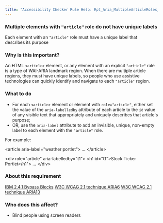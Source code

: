 ```yaml
---
title: "Accessibility Checker Rule Help: Rpt_Aria_MultipleArticleRoles_Implicit"
---
```


<div className="toolHelp">
<Row>
<Column colLg={16} colMd={8} colSm={4} className="toolHead">

### Multiple elements with `"article"` role do not have unique labels

<div id="locLevel"></div>

Each element with an `"article"` role must have a unique label that describes its purpose

</Column>
</Row>
<Row>
<Column colLg={11} colMd={5} colSm={4} className="toolMain">

### Why is this important?

An HTML `<article>` element, or any element with an explicit `"article"` role is a type of WAI-ARIA landmark region. When there are multiple article regions, they must have unique labels, so people who use assistive technologies can quickly identify and navigate to each `"article"` region.

<div id="locSnippet"></div>

### What to do

 * For each `<article>` element or element with `role="article"`, either set the value of the `aria-labelledby` attribute of each article to the `id` value of any visible text that appropriately and uniquely describes that article's purpose;
 * OR, use the `aria-label` attribute to add an invisible, unique, non-empty label to each element with the `"article"` role.

For example:

<CodeSnippet type="multi" light={true}>&lt;article aria-label="weather portlet"&gt;
    ...
&lt;/article&gt;
    
&lt;div role="article" aria-labelledby="t1"&gt;
    &lt;h1 id="t1"&gt;Stock Ticker Portlet&lt;/h1"&gt;
    ...
&lt;/div&gt;</CodeSnippet>

</Column>
<Column colLg={5} colMd={3} colSm={4} className="toolLeft">

### About this requirement

[IBM 2.4.1 Bypass Blocks](http://www.ibm.com/able/guidelines/ci162/bypass_blocks.html)
[W3C WCAG 2.1 technique ARIA6](https://www.w3.org/WAI/WCAG21/Techniques/aria/ARIA6)
[W3C WCAG 2.1 technique ARIA13](https://www.w3.org/WAI/WCAG21/Techniques/aria/ARIA13)

### Who does this affect?

 * Blind people using screen readers

</Column>
</Row>
</div>


